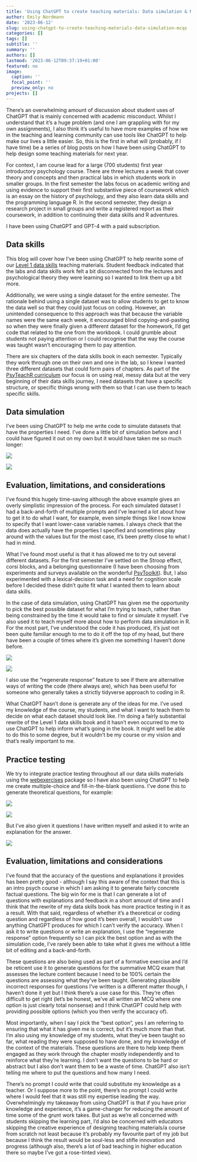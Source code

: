 ```yaml
---
title: 'Using ChatGPT to create teaching materials: Data simulation & MCQs'
author: Emily Nordmann
date: '2023-06-12'
slug: using-chatgpt-to-create-teaching-materials-data-simulation-mcqs
categories: []
tags: []
subtitle: ''
summary: ''
authors: []
lastmod: '2023-06-12T09:37:19+01:00'
featured: no
image:
  caption: ''
  focal_point: ''
  preview_only: no
projects: []
---
```


There’s an overwhelming amount of discussion about student uses of ChatGPT that is mainly concerned with academic misconduct. Whilst I understand that it’s a huge problem (and one I am grappling with for my own assignments), I also think it's useful to have more examples of how we in the teaching and learning community can use tools like ChatGPT to help make our lives a little easier. So, this is the first in what will (probably, if I have time) be a series of blog posts on how I have been using ChatGPT to help design some teaching materials for next year. 

For context, I am course lead for a large (700 students) first year introductory psychology course. There are three lectures a week that cover theory and concepts and then practical labs in which students work in smaller groups. In the first semester the labs focus on academic writing and using evidence to support their first substantive piece of coursework which is an essay on the history of psychology, and they also learn data skills and the programming language R. In the second semester, they design a research project in small groups and write a registered report as their coursework, in addition to continuing their data skills and R adventures.

I have been using ChatGPT and GPT-4 with a paid subscription. 

## Data skills

This blog will cover how I’ve been using ChatGPT to help rewrite some of our [Level 1 data skills](https://psyteachr.github.io/webexercises/) teaching materials. Student feedback indicated that the labs and data skills work felt a bit disconnected from the lectures and psychological theory they were learning so I wanted to link them up a bit more.

Additionally, we were using a single dataset for the entire semester. The rationale behind using a single dataset was to allow students to get to know the data well so that they could just focus on coding. However, an unintended consequence to this approach was that because the variable names were the same each week, it encouraged blind copying-and-pasting so when they were finally given a different dataset for the homework, I’d get code that related to the one from the workbook. I could grumble about students not paying attention or I could recognise that the way the course was taught wasn’t encouraging them to pay attention.  

There are six chapters of the data skills book in each semester. Typically they work through one on their own and one in the lab, so I knew I wanted three different datasets that could form pairs of chapters. As part of the [PsyTeachR curriculum](https://psyarxiv.com/hq68s/) our focus is on using real, messy data but at the very beginning of their data skills journey, I need datasets that have a specific structure, or specific things wrong with them so that I can use them to teach specific skills. 

## Data simulation

I’ve been using ChatGPT to help me write code to simulate datasets that have the properties I need. I’ve done a little bit of simulation before and I could have figured it out on my own but it would have taken me so much longer:

![](images/gpt1.png)

![](images/gpt2.png)

## Evaluation, limitations, and considerations

I’ve found this hugely time-saving although the above example gives an overly simplistic impression of the process. For each simulated dataset I had a back-and-forth of multiple prompts and I’ve learned a lot about how to get it to do what I want, for example, even simple things like I now know to specify that I want lower-case variable names. I always check that the data does actually have the properties I specified and sometimes play around with the values but for the most case, it’s been pretty close to what I had in mind. 

What I’ve found most useful is that it has allowed me to try out several different datasets. For the first semester I’ve settled on the Stroop effect, corsi blocks, and a belonging questionnaire (I have been choosing from experiments and surveys available on the wonderful [PsyToolkit]( https://www.psytoolkit.org/)). But, I also experimented with a lexical-decision task and a need for cognition scale before I decided these didn’t quite fit what I wanted them to learn about data skills. 

In the case of data simulation, using ChatGPT has given me the opportunity to pick the best possible dataset for what I’m trying to teach, rather than being constrained by the time it would take to find or simulate it myself. I’ve also used it to teach myself more about how to perform data simulation in R. For the most part, I’ve understood the code it has produced, it’s just not been quite familiar enough to me to do it off the top of my head, but there have been a couple of times where it’s given me something I haven’t done before.

![](images/gpt3.png)

![](images/gpt4.png)


I also use the “regenerate response” feature to see if there are alternative ways of writing the code (there always are), which has been useful for someone who generally takes a strictly tidyverse approach to coding in R. 

What ChatGPT hasn’t done is generate any of the ideas for me. I’ve used my knowledge of the course, my students, and what I want to teach them to decide on what each dataset should look like. I’m doing a fairly substantial rewrite of the Level 1 data skills book and it hasn’t even occurred to me to use ChatGPT to help inform what’s going in the book. It might well be able to do this to some degree, but it wouldn’t be my course or my vision and that’s really important to me. 

## Practice testing

We try to integrate practice testing throughout all our data skills materials using the [webexercises](https://psyteachr.github.io/webexercises/) package so I have also been using ChatGPT to help me create multiple-choice and fill-in-the-blank questions. I’ve done this to generate theoretical questions, for example:

![](images/gpt5.png)

![](images/gpt6.png)

But I’ve also given it questions I have written myself and asked it to write an explanation for the answer. 

![](images/gpt7.png)

## Evaluation, limitations and considerations

I’ve found that the accuracy of the questions and explanations it provides has been pretty good  - although I say this aware of the context that this is an intro psych course in which I am asking it to generate fairly concrete factual questions. The big win for me is that I can generate a lot of questions with explanations and feedback in a short amount of time and I think that the rewrite of my data skills book has more practice testing in it as a result. 
With that said, regardless of whether it’s a theoretical or coding question and regardless of how good it’s been overall, I wouldn’t use anything ChatGPT produces for which I can’t verify the accuracy. When I ask it to write questions or write an explanation, I use the “regenerate response” option frequently so I can pick the best option and as with the simulation code, I’ve rarely been able to take what it gives me without a little bit of editing and a back-and-forth.

These questions are also being used as part of a formative exercise and I’d be reticent use it to generate questions for the summative MCQ exam that assesses the lecture content because I need to be 100% certain the questions are assessing what they’ve been taught. Generating plausible incorrect responses for questions I’ve written is a different matter though, I haven’t done it yet but I think there’s a use case for this. They’re often difficult to get right (let’s be honest, we’ve all written an MCQ where one option is just clearly total nonsense) and I think ChatGPT could help with providing possible options (which you then verify the accuracy of).

Most importantly, when I say I pick the “best option”, yes I am referring to ensuring that what it has given me is correct, but it’s much more than that. I’m also using my knowledge of my students, what they’ve been taught so far, what reading they were supposed to have done, and my knowledge of the context of the materials. These questions are there to help keep them engaged as they work through the chapter mostly independently and to reinforce what they’re learning. I don’t want the questions to be hard or abstract but I also don’t want them to be a waste of time. ChatGPT also isn’t telling me where to put the questions and how many I need.

There’s no prompt I could write that could substitute my knowledge as a teacher. Or I suppose more to the point, there’s no prompt I could write where I would feel that it was still my expertise leading the way. Overwhelmingly my takeaway from using ChatGPT is that if you have prior knowledge and experience, it’s a game-changer for reducing the amount of time some of the grunt work takes. But just as we’re all concerned with students skipping the learning part, I’d also be concerned with educators skipping the creative experience of designing teaching materials/a course from scratch not least because it’s probably my favourite part of my job but because I think the result would be soul-less and stifle innovation and progress (although also, there’s a lot of bad teaching in higher education there so maybe I’ve got a rose-tinted view).

